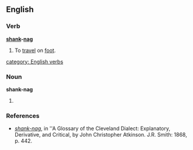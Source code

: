 ==English==

===Verb===
'''[[shank]]-[[nag]]'''

# {{idiom}} {{archaic}} To [[travel]] on [[foot]].

[[category: English verbs]]

===Noun===
'''shank-nag'''

# {{idiom}} {{archaic}} {{alternative spelling of|shanks' nag}} 

===References===
*''[http://books.google.com/books?id=MMcRAAAAIAAJ&pg=PA442&dq=%22shanks%27+nag%22&lr=&ei=rZxgR6TGN4KotgOgz5iFBw shank-nag]'', in ''A Glossary of the Cleveland Dialect: Explanatory, Derivative, and Critical, by John Christopher Atkinson. J.R. Smith: 1868, p. 442.